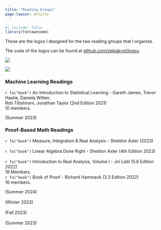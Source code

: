 ```yaml
---
title: "Reading Groups"
page-layout: article
---
```


```r
#| include: false
library(fontawesome)
```

These are the logos I designed for the two reading groups that I organize.

The code of the logos can be found at [github.com/zekiakyol/logos](https://github.com/zekiakyol/logos){target="_blank"}.

::: {layout-ncol=2}
![](logos_png/mlreadings_logo.png)

![](logos_png/proofbasedmath_readings_logo.png)
:::

### **Machine Learning Readings**

::: {.d-flex .justify-content-between}
::: {}
`r fa("book")` An Introduction to Statistical Learning - Gareth James, Trevor Hastie, Daniela Witten, <br>
Rob Tibshirani, Jonathan Taylor (2nd Edition 2021) <br> 
10 members.
:::
::: {.text-end}
(Summer 2023) <br> 
:::
:::

### **Proof-Based Math Readings**

::: {.d-flex .justify-content-between}
::: {}
`r fa("book")` Measure, Integration & Real Analysis - Sheldon Axler (2023) <br> <br>
`r fa("book")` Linear Algebra Done Right - Sheldon Axler (4th Edition 2023) <br> <br>
`r fa("book")` Introduction to Real Analysis, Volume I - Jiri Lebl (5.6 Edition 2022) <br> 
18 Members. <br>
`r fa("book")` Book of Proof - Richard Hammack (3.3 Edition 2022) <br> 
16 members. <br>
:::
::: {.text-end}
(Summer 2024) <br> <br>
(Winter 2023) <br> <br>
(Fall 2023) <br> <br>
(Summer 2023) <br> <br>
:::
:::
